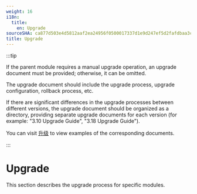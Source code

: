 ```yaml
---
weight: 16
i18n:
  title:
    en: Upgrade
sourceSHA: ca877d503e4d5812aaf2ea24956f0500017337d1e9d247ef5d2fafdbaa3cbd04
title: Upgrade
---
```


:::tip

If the parent module requires a manual upgrade operation, an upgrade document must be provided; otherwise, it can be omitted.

The upgrade document should include the upgrade process, upgrade configuration, rollback process, etc.

If there are significant differences in the upgrade processes between different versions, the upgrade document should be organized as a directory, providing separate upgrade documents for each version (for example: "3.10 Upgrade Guide", "3.18 Upgrade Guide").

You can visit [升级](https://product-doc-guide.alauda.cn/template/upgrade/example.html) to view examples of the corresponding documents.

:::

# Upgrade

This section describes the upgrade process for specific modules.
